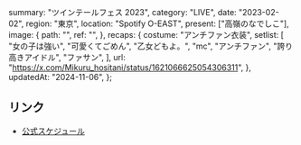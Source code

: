   summary: "ツインテールフェス 2023",
  category: "LIVE",
  date: "2023-02-02",
  region: "東京",
  location: "Spotify  O-EAST",
  present: ["高嶺のなでしこ"],
  image: {
    path: "",
    ref: "",
  },
  recaps: {
    costume: "アンチファン衣装",
    setlist: [
      "女の子は強い",
      "可愛くてごめん",
      "乙女どもよ。",
      "mc",
      "アンチファン",
      "誇り高きアイドル",
      "ファサン",
    ],
    url: "https://x.com/Mikuru_hositani/status/1621066625054306311",
  },
  updatedAt: "2024-11-06",
};

## リンク

- [公式スケジュール](https://takanenonadeshiko.jp/?p=619)
